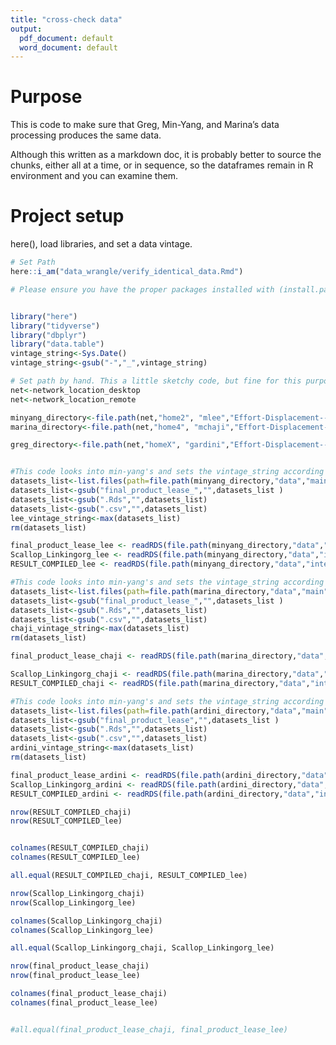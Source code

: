 ```yaml
---
title: "cross-check data"
output:
  pdf_document: default
  word_document: default
---
```

# Purpose
This is code to make sure that Greg, Min-Yang, and Marina's data processing produces the same data.

Although this written as a markdown doc, it is probably better to source the chunks, either all at a time, or in sequence, so the dataframes remain in R environment and you can examine them.


# Project setup
here(), load libraries, and set a data vintage. 

```r

# Set Path
here::i_am("data_wrangle/verify_identical_data.Rmd")

# Please ensure you have the proper packages installed with (install.packages()) or a request to ITD if any libraries do not load.  


library("here")
library("tidyverse")
library("dbplyr")
library("data.table")
vintage_string<-Sys.Date()
vintage_string<-gsub("-","_",vintage_string)

# Set path by hand. This a little sketchy code, but fine for this purpose. Probably don't reuse this
net<-network_location_desktop
net<-network_location_remote

minyang_directory<-file.path(net,"home2", "mlee","Effort-Displacement---Scallop")
marina_directory<-file.path(net,"home4", "mchaji","Effort-Displacement---Scallop")

greg_directory<-file.path(net,"homeX", "gardini","Effort-Displacement---Scallop")



```

```r
#This code looks into min-yang's and sets the vintage_string according to the most recent data
datasets_list<-list.files(path=file.path(minyang_directory,"data","main"), pattern="final_product_lease_")
datasets_list<-gsub("final_product_lease_","",datasets_list )
datasets_list<-gsub(".Rds","",datasets_list)
datasets_list<-gsub(".csv","",datasets_list)
lee_vintage_string<-max(datasets_list)
rm(datasets_list)
```
```r

final_product_lease_lee <- readRDS(file.path(minyang_directory,"data","main",paste0("final_product_lease_",lee_vintage_string,".Rds")))
Scallop_Linkingorg_lee <- readRDS(file.path(minyang_directory,"data","intermediate",paste0("Scallop_Linkingorg_",lee_vintage_string,".Rds")))
RESULT_COMPILED_lee <- readRDS(file.path(minyang_directory,"data","intermediate",paste0("RESULT_COMPILED_",lee_vintage_string,".Rds")))


```




```r
#This code looks into min-yang's and sets the vintage_string according to the most recent data
datasets_list<-list.files(path=file.path(marina_directory,"data","main"), pattern="final_product_lease_")
datasets_list<-gsub("final_product_lease_","",datasets_list )
datasets_list<-gsub(".Rds","",datasets_list)
datasets_list<-gsub(".csv","",datasets_list)
chaji_vintage_string<-max(datasets_list)
rm(datasets_list)
```

```r
final_product_lease_chaji <- readRDS(file.path(marina_directory,"data","main",paste0("final_product_lease_",chaji_vintage_string,".Rds")))

Scallop_Linkingorg_chaji <- readRDS(file.path(marina_directory,"data","intermediate",paste0("Scallop_Linkingorg_",chaji_vintage_string,".Rds")))
RESULT_COMPILED_chaji <- readRDS(file.path(marina_directory,"data","intermediate",paste0("RESULT_COMPILED_",chaji_vintage_string,".Rds")))


```



```r
#This code looks into min-yang's and sets the vintage_string according to the most recent data
datasets_list<-list.files(path=file.path(ardini_directory,"data","main"), pattern="final_product_lease")
datasets_list<-gsub("final_product_lease","",datasets_list )
datasets_list<-gsub(".Rds","",datasets_list)
datasets_list<-gsub(".csv","",datasets_list)
ardini_vintage_string<-max(datasets_list)
rm(datasets_list)
```

```r
final_product_lease_ardini <- readRDS(file.path(ardini_directory,"data","main",paste0("final_product_lease",ardini_vintage_string,".Rds")))
Scallop_Linkingorg_ardini <- readRDS(file.path(ardini_directory,"data","intermediate",paste0("Scallop_Linkingorg_",ardini_vintage_string,".Rds")))
RESULT_COMPILED_ardini <- readRDS(file.path(ardini_directory,"data","intermediate",paste0("RESULT_COMPILED_",ardini_vintage_string,".Rds")))

```

```r
nrow(RESULT_COMPILED_chaji)
nrow(RESULT_COMPILED_lee)


colnames(RESULT_COMPILED_chaji)
colnames(RESULT_COMPILED_lee)

all.equal(RESULT_COMPILED_chaji, RESULT_COMPILED_lee)
```


```r
nrow(Scallop_Linkingorg_chaji)
nrow(Scallop_Linkingorg_lee)

colnames(Scallop_Linkingorg_chaji)
colnames(Scallop_Linkingorg_lee)

all.equal(Scallop_Linkingorg_chaji, Scallop_Linkingorg_lee)
```


```r
nrow(final_product_lease_chaji)
nrow(final_product_lease_lee)

colnames(final_product_lease_chaji)
colnames(final_product_lease_lee)


#all.equal(final_product_lease_chaji, final_product_lease_lee)
```